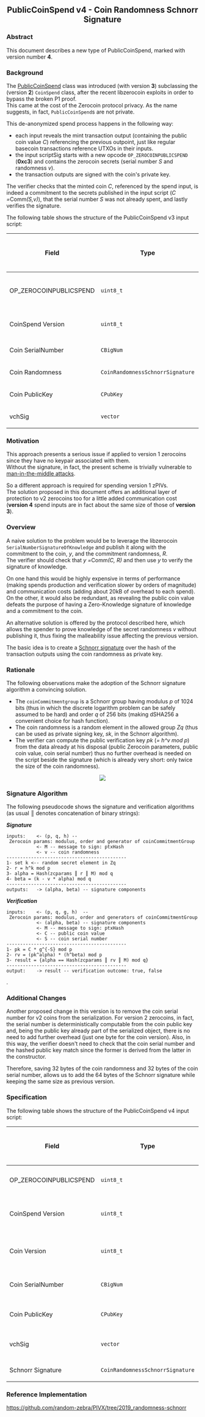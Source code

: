 <div align="center">
==PublicCoinSpend v4 - Coin Randomness Schnorr Signature==
</div>

=== Abstract ===
This document describes a new type of PublicCoinSpend, marked with version number '''4'''.

=== Background ===
The [https://github.com/PIVX-Project/PIVX/pull/891 PublicCoinSpend] class was introduced (with version '''3''') subclassing the (version '''2''') <code>CoinSpend</code> class, after the recent libzerocoin exploits in order to bypass the broken P1 proof.<br>
This came at the cost of the Zerocoin protocol privacy. As the name suggests, in fact, <code>PublicCoinSpend</code>s are not private.

This de-anonymized spend process happens in the following way:
* each input reveals the mint transaction output (containing the public coin value ''C'') referencing the previous outpoint, just like regular basecoin transactions reference UTXOs in their inputs.
* the input scriptSig starts with a new opcode <code>OP_ZEROCOINPUBLICSPEND</code> ('''0xc3''') and contains the zerocoin secrets (serial number ''S'' and randomness ''v'').
* the transaction outputs are signed with the coin's private key.
The verifier checks that the minted coin ''C'', referenced by the spend input, is indeed a commitment to the secrets published in the input script (''C = ''Comm''(S,v)''), that the serial number ''S'' was not already spent, and lastly verifies the signature.

The following table shows the structure of the PublicCoinSpend v3 input script:

{|class="wikitable"
! Field !! Type !! Max Size (bytes) !! Notes
|-
| OP_ZEROCOINPUBLICSPEND || <code>uint8_t</code> || 1 || value = 195 (c3)
|-
| CoinSpend Version || <code>uint8_t</code> || 1 || value = 3
|-
| Coin SerialNumber || <code>CBigNum</code> || 32 || &nbsp;
|-
| Coin Randomness || <code>CoinRandomnessSchnorrSignature</code> || 32 || &nbsp;
|-
| Coin PublicKey || <code>CPubKey</code> || 32 || &nbsp;
|-
| vchSig || <code>vector<unsigned char></code> || 73 || &nbsp;
|}

=== Motivation ===
This approach presents a serious issue if applied to version 1 zerocoins since they have no keypair associated with them.<br>
Without the signature, in fact, the present scheme is trivially vulnerable to [https://en.wikipedia.org/wiki/Man-in-the-middle_attack man-in-the-middle attacks].

So a different approach is required for spending version 1 zPIVs.<br>
The solution proposed in this document offers an additional layer of protection to v2 zerocoins too for a little added communication cost ('''version 4''' spend inputs are in fact about the same size of those of '''version 3''').

=== Overview ===
A naive solution to the problem would be to leverage the libzerocoin <code>SerialNumberSignatureOfKnowledge</code> and publish it along with the commitment to the coin, ''y'', and the commitment randomness, ''R''. <br>
The verifier should check that ''y = ''Comm''(C, R)'' and then use ''y'' to verify the signature of knowledge.

On one hand this would be highly expensive in terms of performance (making spends production and verification slower by orders of magnitude) and communication costs (adding about 20kB of overhead to each spend). On the other, it would also be redundant, as revealing the public coin value defeats the purpose of having a Zero-Knowledge signature of knowledge and a commitment to the coin.

An alternative solution is offered by the protocol described here, which allows the spender to prove knowledge of the secret randomness ''v'' without publishing it, thus fixing the malleability issue affecting the previous version.

The basic idea is to create a [https://tools.ietf.org/html/rfc8235 Schnorr signature] over the hash of the transaction outputs using the coin randomness as private key.

=== Rationale ===
The following observations make the adoption of the Schnorr signature algorithm a convincing solution.
* The <code>coinCommitmentgroup</code> is a Schnorr group having modulus ''p'' of 1024 bits (thus in which the discrete logarithm problem can be safely assumed to be hard) and order ''q'' of 256 bits (making dSHA256 a convenient choice for hash function).
* The coin randomness is a random element in the allowed group ''Zq'' (thus can be used as private signing key, ''sk'', in the Schnorr algorithm).
* The verifier can compute the public verification key ''pk'' (''= h^v mod p'') from the data already at his disposal (public Zerocoin parameters, public coin value, coin serial number) thus no further overhead is needed on the script beside the signature (which is already very short: only twice the size of the coin randomness).

<div align="center"><img src="https://latex.codecogs.com/gif.latex?sk%20%3A%3D%20v%20%5Censpace%5Censpace%5Censpace%20%5Censpace%5Censpace%5Censpace%5Censpace%5Censpace%20pk%3A%3Dh%5Ev%20%5Cmod%20p%20%3D%20g%5E%7B-S%7DC%20%5Cmod%20p"/></div>

=== Signature Algorithm ===
The following pseudocode shows the signature and verification algorithms (as usual &boxV; denotes concatenation of binary strings):

'''''Signature'''''
 inputs:    <- (p, q, h) -- Zerocoin params: modulus, order and generator of coinCommitmentGroup
            <- M -- message to sign: ptxHash
            <- v -- coin randomness
 --------------------------------------------
 1- set k <-- random secret element in Zq
 2- r = h^k mod p
 3- alpha = Hash(zcparams ║ r ║ M) mod q
 4- beta = (k - v * alpha) mod q
 --------------------------------------------
 outputs:   -> (alpha, beta) -- signature components


'''''Verification'''''
 inputs:    <- (p, q, g, h)  -- Zerocoin params: modulus, order and generators of coinCommitmentGroup
            <- (alpha, beta) -- signature components
            <- M -- message to sign: ptxHash
            <- C -- public coin value
            <- S -- coin serial number
 --------------------------------------------
 1- pk = C * g^{-S} mod p
 2- rv = (pk^alpha) * (h^beta) mod p
 3- result = {alpha == Hash(zcparams ║ rv ║ M) mod q}
 --------------------------------------------
 output:    -> result -- verification outcome: true, false
.

=== Additional Changes ===
Another proposed change in this version is to remove the coin serial number for v2 coins from the serialization.
For version 2 zerocoins, in fact, the serial number is deterministically computable from the coin public key and, being the public key already part of the serialized object, there is no need to add further overhead (just one byte for the coin version).
Also, in this way, the verifier doesn't need to check that the coin serial number and the hashed public key match since the former is derived from the latter in the constructor.

Therefore, saving 32 bytes of the coin randomness and 32 bytes of the coin serial number, allows us to add the 64 bytes of the Schnorr signature while keeping the same size as previous version.

=== Specification ===
The following table shows the structure of the PublicCoinSpend v4 input script:

{|class="wikitable"
! Field !! Type !! Max Size (bytes) !! Notes
|-
| OP_ZEROCOINPUBLICSPEND || <code>uint8_t</code> || 1 || value = 195 (c3)
|-
| CoinSpend Version || <code>uint8_t</code> || 1 || value = 4 after enforcement
|-
| Coin Version || <code>uint8_t</code> || 1 || value = 1 or 2 (for v1 or v2 coins)
|-
| Coin SerialNumber || <code>CBigNum</code> || 32 || only for v1 zerocoins
|-
| Coin PublicKey || <code>CPubKey</code> || 32 || only for v2 zerocoins
|-
| vchSig || <code>vector<unsigned char></code> || 73 || only for v2 zerocoins
|-
| Schnorr Signature || <code>CoinRandomnessSchnorrSignature</code> || 64 || &nbsp;
|}

=== Reference Implementation ===
https://github.com/random-zebra/PIVX/tree/2019_randomness-schnorr
